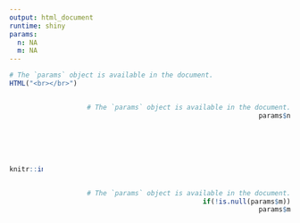 ```yaml
---
output: html_document
runtime: shiny
params:
  n: NA
  m: NA
---
```

<style>
.column-left{
  float:left;
  width: 12%;
  text-align: center;
  margin-top:22%;
  font-family:dastnevis
}
.column-right{
  float:right;
  width: 88%;
  text-align: right;
}

.table{
  width:90%;
  float : right;
  text-align: right;
  font-family: dastnevis;
}

.logo{
text-align:right
font-family:dastnevis
}
</style>

<style>
h1, h2, h3, h4, h5, h6 {
  font-family:dastnevis;
  text-align:center
}
p {
  text-align:center
  font-family:dastnevis;
}
</style>


```r
# The `params` object is available in the document.
HTML("<br></br>")
```

<div class="column-left">
```r
knitr::include_graphics("logogrey.svg")
```
</div>

<div class="column-right">
```r
# The `params` object is available in the document.
params$n
```
</div>


<div class="table">
```r
# The `params` object is available in the document.
if(!is.null(params$m))
params$m
```
</div>



